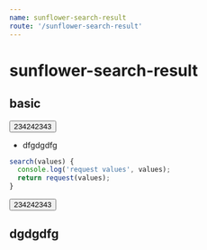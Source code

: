 ```yaml
---
name: sunflower-search-result
route: '/sunflower-search-result'
---
```



# sunflower-search-result

## basic

<Playground>
  <Button>234242343</Button>
</Playground>

- dfgdgdfg

```javascript
search(values) {
  console.log('request values', values);
  return request(values);
}
```

<Playground>
  <Button>234242343</Button>
</Playground>

## dgdgdfg
